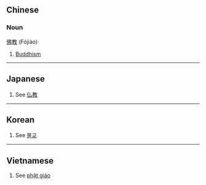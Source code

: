 ==Chinese==
===Noun===
[[佛]][[教]] (Fójiào)

# [[Buddhism]]

----

==Japanese==

# See [[仏教]]

----
==Korean==

# See [[불교]]

----

==Vietnamese==

# See [[phật giáo]]
